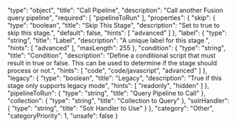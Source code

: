   "type": "object",
  "title": "Call Pipeline",
  "description": "Call another Fusion query pipeline",
  "required": [
    "pipelineToRun"
  ],
  "properties": {
    "skip": {
      "type": "boolean",
      "title": "Skip This Stage",
      "description": "Set to true to skip this stage.",
      "default": false,
      "hints": [
        "advanced"
      ]
    },
    "label": {
      "type": "string",
      "title": "Label",
      "description": "A unique label for this stage.",
      "hints": [
        "advanced"
      ],
      "maxLength": 255
    },
    "condition": {
      "type": "string",
      "title": "Condition",
      "description": "Define a conditional script that must result in true or false. This can be used to determine if the stage should process or not.",
      "hints": [
        "code",
        "code/javascript",
        "advanced"
      ]
    },
    "legacy": {
      "type": "boolean",
      "title": "Legacy",
      "description": "True if this stage only supports legacy mode",
      "hints": [
        "readonly",
        "hidden"
      ]
    },
    "pipelineToRun": {
      "type": "string",
      "title": "Query Pipeline to Call"
    },
    "collection": {
      "type": "string",
      "title": "Collection to Query"
    },
    "solrHandler": {
      "type": "string",
      "title": "Solr Handler to Use"
    }
  },
  "category": "Other",
  "categoryPriority": 1,
  "unsafe": false
}

